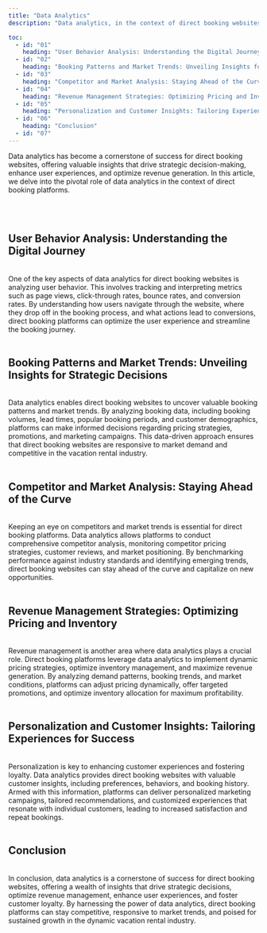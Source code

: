 ```yaml
---
title: "Data Analytics"
description: "Data analytics, in the context of direct booking websites, refers to the systematic process of collecting, analyzing, and interpreting data related to user interactions, booking patterns, market trends, and other relevant metrics. It involves leveraging advanced tools and techniques to extract actionable insights that inform decision-making and optimization strategies for improving the performance and profitability of direct booking platforms."

toc:
  - id: "01"
    heading: "User Behavior Analysis: Understanding the Digital Journey"
  - id: "02"
    heading: "Booking Patterns and Market Trends: Unveiling Insights for Strategic Decisions"
  - id: "03"
    heading: "Competitor and Market Analysis: Staying Ahead of the Curve"
  - id: "04"
    heading: "Revenue Management Strategies: Optimizing Pricing and Inventory"
  - id: "05"
    heading: "Personalization and Customer Insights: Tailoring Experiences for Success"
  - id: "06"
    heading: "Conclusion"
  - id: "07"
---
```


Data analytics has become a cornerstone of success for direct booking websites, offering valuable insights that drive strategic decision-making, enhance user experiences, and optimize revenue generation. In this article, we delve into the pivotal role of data analytics in the context of direct booking platforms.

<br />
<br />

## User Behavior Analysis: Understanding the Digital Journey

<br />
One of the key aspects of data analytics for direct booking websites is analyzing
user behavior. This involves tracking and interpreting metrics such as page views,
click-through rates, bounce rates, and conversion rates. By understanding how users
navigate through the website, where they drop off in the booking process, and what
actions lead to conversions, direct booking platforms can optimize the user experience
and streamline the booking journey.

<br />
<br />

## Booking Patterns and Market Trends: Unveiling Insights for Strategic Decisions

<br />
Data analytics enables direct booking websites to uncover valuable booking patterns
and market trends. By analyzing booking data, including booking volumes, lead times,
popular booking periods, and customer demographics, platforms can make informed decisions
regarding pricing strategies, promotions, and marketing campaigns. This data-driven
approach ensures that direct booking websites are responsive to market demand and
competitive in the vacation rental industry.

<br />
<br />

## Competitor and Market Analysis: Staying Ahead of the Curve

<br />
Keeping an eye on competitors and market trends is essential for direct booking platforms.
Data analytics allows platforms to conduct comprehensive competitor analysis, monitoring
competitor pricing strategies, customer reviews, and market positioning. By benchmarking
performance against industry standards and identifying emerging trends, direct booking
websites can stay ahead of the curve and capitalize on new opportunities.

<br />
<br />

## Revenue Management Strategies: Optimizing Pricing and Inventory

<br />
Revenue management is another area where data analytics plays a crucial role. Direct
booking platforms leverage data analytics to implement dynamic pricing strategies,
optimize inventory management, and maximize revenue generation. By analyzing demand
patterns, booking trends, and market conditions, platforms can adjust pricing dynamically,
offer targeted promotions, and optimize inventory allocation for maximum profitability.

<br />
<br />

## Personalization and Customer Insights: Tailoring Experiences for Success

<br />
Personalization is key to enhancing customer experiences and fostering loyalty. Data
analytics provides direct booking websites with valuable customer insights, including
preferences, behaviors, and booking history. Armed with this information, platforms
can deliver personalized marketing campaigns, tailored recommendations, and customized
experiences that resonate with individual customers, leading to increased satisfaction
and repeat bookings.

<br />
<br />

## Conclusion

<br />
In conclusion, data analytics is a cornerstone of success for direct booking websites,
offering a wealth of insights that drive strategic decisions, optimize revenue management,
enhance user experiences, and foster customer loyalty. By harnessing the power of
data analytics, direct booking platforms can stay competitive, responsive to market
trends, and poised for sustained growth in the dynamic vacation rental industry.
